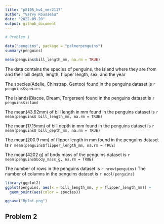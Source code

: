 ```yaml
---
title: "p8105_hw1_ver2117"
author: "Varvy Rousseau"
date: "2022-09-20"
output: github_document
---
```

```r
# Problem 1

data("penguins", package = "palmerpenguins")
summary(penguins)

mean(penguins$bill_length_mm, na.rm = TRUE)


```

The data contains the species of penguins, the island where they are from and their bill depth, length, flipper length, sex, and the year

The species(Adelie, Chinstrap, Gentoo) found in the penguins dataset is `r penguins$species`

The islands(Biscoe, Dream, Torgersen) found in the penguins dataset is `r penguins$island`

The mean(43.92mm) of bill length in mm found in the penguins dataset is `r mean(penguins$ bill_length_mm, na.rm = TRUE)`

The mean(17.15mm) of bill depth in mm found in the penguins dataset is `r mean(penguins$ bill_depth_mm, na.rm = TRUE)`

The mean(200.9 mm) of flipper length in mm found in the penguins dataset is `r mean(penguins$flipper_length_mm, na.rm = TRUE)`

The mean(4202 g) of body mass of the penguins dataset is `r mean(penguins$body_mass_g, na.rm = TRUE)`

The number of rows in the penguins dataset is `r nrow(penguins)`
The number of columns in the penguins dataset is `r ncol(penguins)`

```r
library(ggplot2)
ggplot(penguins, aes(x = bill_length_mm, y = flipper_length_mm)) +
  geom_point(aes(color = species))

ggsave("Rplot.png")

```


## Problem 2





